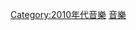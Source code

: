 {{inmusicyr|201|5}}
{{catmore}}
{{Commonscat|Music in 2015}}

[[Category:2010年代音樂|Category:2010年代音樂]]
[[Category:2015年|音樂]]